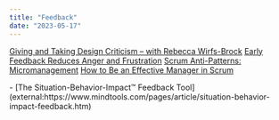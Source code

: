 ```yaml
---
title: "Feedback"
date: "2023-05-17"
---
```


[Giving and Taking Design Criticism – with Rebecca Wirfs-Brock](/blog/giving-an-taking-design-criticism-with-rebecca-wirfs-brock)
[Early Feedback Reduces Anger and Frustration](/blog/early-feedback-reduces-anger-and-frustration)
[Scrum Anti-Patterns: Micromanagement](/blog/scrum-anti-patterns-micromanagement)
[How to Be an Effective Manager in Scrum](/blog/how-to-be-an-effective-manager-in-scrum)

<HighlightBox heading="Resource Links" variant="resourceLinks">
- [The Situation-Behavior-Impact™ Feedback Tool](external:https://www.mindtools.com/pages/article/situation-behavior-impact-feedback.htm)
</HighlightBox>
